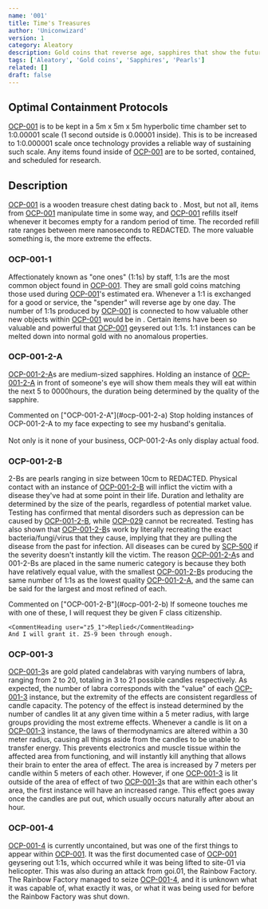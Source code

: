 ```yaml
---
name: '001'
title: Time's Treasures
author: 'Uniconwizard'
version: 1
category: Aleatory
description: Gold coins that reverse age, sapphires that show the future, and pearls that cause disease.
tags: ['Aleatory', 'Gold coins', 'Sapphires', 'Pearls']
related: []
draft: false
---
```


## Optimal Containment Protocols

[OCP-001](ocp/001) is to be kept in a 5m x 5m x 5m hyperbolic time chamber set to 1:0.00001 scale (1 second outside is 0.00001 inside).
This is to be increased to 1:0.000001 scale once technology provides a reliable way of sustaining such scale.
Any items found inside of [OCP-001](ocp/001) are to be sorted, contained, and scheduled for research.

## Description

[OCP-001](ocp/001) is a wooden treasure chest dating back to <RedactedDate/>.
Most, but not all, items from [OCP-001](ocp/001) manipulate time in some way, and [OCP-001](ocp/001) refills itself whenever it becomes empty for a random period of time.
The recorded refill rate ranges between mere nanoseconds to <Redacted>REDACTED</Redacted>. The more valuable something is, the more extreme the effects.

### OCP-001-1
Affectionately known as "one ones" (1:1s) by staff, 1:1s are the most common object found in [OCP-001](ocp/001).
They are small gold coins matching those used during [OCP-001](ocp/001)'s estimated era. Whenever a 1:1 is exchanged for a good or service, the "spender" will reverse age by one day.
The number of 1:1s produced by [OCP-001](ocp/001) is connected to how valuable other new objects within [OCP-001](ocp/001) would be in <RedactedDate/>.
Certain items have been so valuable and powerful that [OCP-001](ocp/001) geysered out 1:1s. 1:1 instances can be melted down into normal gold with no anomalous properties.

### OCP-001-2-A
[OCP-001-2-A](ocp/001-2-a)s are medium-sized sapphires.
Holding an instance of [OCP-001-2-A](ocp/001-2-a) in front of someone's eye will show them meals they will eat within the next 5
to <Redacted>0000</Redacted>hours, the duration being determined by the quality of the sapphire.

<Comment>
    <CommentHeading user="z5_9">Commented on ["OCP-001-2-A"](#ocp-001-2-a)</CommentHeading>
    Stop holding instances of OCP-001-2-A to my face expecting to see my husband's genitalia.<br/><br/>
    Not only is it none of your business, OCP-001-2-As only display actual food.
</Comment>

### OCP-001-2-B

2-Bs are pearls ranging in size between 10cm to <Redacted>REDACTED</Redacted>.
Physical contact with an instance of [OCP-001-2-B](ocp/001-2-b) will inflict the victim with a disease they've had at some point in their life.
Duration and lethality are determined by the size of the pearls, regardless of potential market value.
Testing has confirmed that mental disorders such as depression can be caused by [OCP-001-2-B](ocp/001-2-b), while [OCP-029](ocp/029)
cannot be recreated. Testing has also shown that [OCP-001-2-B](ocp/001-2-b)s work by literally recreating the exact bacteria/fungi/virus that they cause,
implying that they are pulling the disease from the past for infection.
All diseases can be cured by [SCP-500](TODO) if the severity doesn't instantly kill the victim.
The reason [OCP-001-2-A](ocp/001-2-a)s and 001-2-Bs are placed in the same numeric category is because they both have relatively equal value,
with the smallest [OCP-001-2-B](ocp/001-2-b)s producing the same number of 1:1s as the lowest quality [OCP-001-2-A](ocp/001-2-a), and the same can be said for the largest and most refined of each.

<Comment>
    <CommentHeading user="z5_9">Commented on ["OCP-001-2-B"](#ocp-001-2-b)</CommentHeading>
    If someone touches me with one of these, I will request they be given F class citizenship.
    
    <CommentHeading user="z5_1">Replied</CommentHeading>
    And I will grant it. Z5-9 been through enough.
</Comment>

### OCP-001-3
[OCP-001-3](ocp/001-3)s are gold plated candelabras with varying numbers of labra, ranging from 2 to 20, totaling in 3 to 21 possible candles respectively.
As expected, the number of labra corresponds with the "value" of each [OCP-001-3](ocp/001-3) instance, but the extremity of the effects are consistent regardless of candle capacity.
The potency of the effect is instead determined by the number of candles lit at any given time within a 5 meter radius, with large groups providing the most extreme effects.
Whenever a candle is lit on a [OCP-001-3](ocp/001-3) instance, the laws of thermodynamics are altered within a 30 meter radius,
causing all things aside from the candles to be unable to transfer energy. This prevents electronics and muscle tissue within the affected area from functioning,
and will instantly kill anything that allows their brain to enter the area of effect. The area is increased by 7 meters per candle within 5 meters of each other.
However, if one [OCP-001-3](ocp/001-3) is lit outside of the area of effect of two [OCP-001-3](ocp/001-3)s that are within each other's area, the first instance will have an increased range.
This effect goes away once the candles are put out, which usually occurs naturally after about an hour.

### OCP-001-4
[OCP-001-4](ocp/001-4) is currently uncontained, but was one of the first things to appear within [OCP-001](ocp/001).
It was the first documented case of [OCP-001](ocp/001) geysering out 1:1s, which occurred while it was being lifted to site-01 via helicopter.
This was also during an attack from goi.01, the Rainbow Factory. The Rainbow Factory managed to seize [OCP-001-4](ocp/001-4), and it is unknown what it was capable of,
what exactly it was, or what it was being used for before the Rainbow Factory was shut down.

<p style="color:transparent">I'm actually proud of this one.</p>
